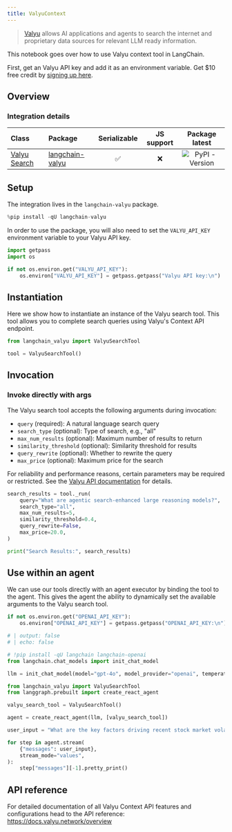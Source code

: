 ```yaml
---
title: ValyuContext
---
```


>[Valyu](https://www.valyu.network/) allows AI applications and agents to search the internet and proprietary data sources for relevant LLM ready information.

This notebook goes over how to use Valyu context tool in LangChain.

First, get an Valyu API key and add it as an environment variable. Get $10 free credit  by [signing up here](https://platform.valyu.network/).

## Overview

### Integration details
| Class                                                         | Package                                                        | Serializable | JS support |  Package latest |
|:--------------------------------------------------------------|:---------------------------------------------------------------| :---: | :---: | :---: |
| [Valyu Search](https://github.com/valyu-network/langchain-valyu) | [langchain-valyu](https://pypi.org/project/langchain-valyu/) | ✅ | ❌  |  ![PyPI - Version](https://img.shields.io/pypi/v/langchain-valyu?style=flat-square&label=%20) |




## Setup

The integration lives in the `langchain-valyu` package.


```python
%pip install -qU langchain-valyu
```

In order to use the package, you will also need to set the `VALYU_API_KEY` environment variable to your Valyu API key.


```python
import getpass
import os

if not os.environ.get("VALYU_API_KEY"):
    os.environ["VALYU_API_KEY"] = getpass.getpass("Valyu API key:\n")
```

## Instantiation

Here we show how to instantiate an instance of the Valyu search tool. This tool allows you to complete search queries using Valyu's Context API endpoint.




```python
from langchain_valyu import ValyuSearchTool

tool = ValyuSearchTool()
```

## Invocation

### Invoke directly with args

The Valyu search tool accepts the following arguments during invocation:
- `query` (required): A natural language search query
- `search_type` (optional): Type of search, e.g., "all"
- `max_num_results` (optional): Maximum number of results to return
- `similarity_threshold` (optional): Similarity threshold for results
- `query_rewrite` (optional): Whether to rewrite the query
- `max_price` (optional): Maximum price for the search

For reliability and performance reasons, certain parameters may be required or restricted. See the [Valyu API documentation](https://docs.valyu.network/overview) for details.


```python
search_results = tool._run(
    query="What are agentic search-enhanced large reasoning models?",
    search_type="all",
    max_num_results=5,
    similarity_threshold=0.4,
    query_rewrite=False,
    max_price=20.0,
)

print("Search Results:", search_results)
```

## Use within an agent

We can use our tools directly with an agent executor by binding the tool to the agent. This gives the agent the ability to dynamically set the available arguments to the Valyu search tool.


```python
if not os.environ.get("OPENAI_API_KEY"):
    os.environ["OPENAI_API_KEY"] = getpass.getpass("OPENAI_API_KEY:\n")
```


```python
# | output: false
# | echo: false

# !pip install -qU langchain langchain-openai
from langchain.chat_models import init_chat_model

llm = init_chat_model(model="gpt-4o", model_provider="openai", temperature=0)
```


```python
from langchain_valyu import ValyuSearchTool
from langgraph.prebuilt import create_react_agent

valyu_search_tool = ValyuSearchTool()

agent = create_react_agent(llm, [valyu_search_tool])

user_input = "What are the key factors driving recent stock market volatility, and how do macroeconomic indicators influence equity prices across different sectors?"

for step in agent.stream(
    {"messages": user_input},
    stream_mode="values",
):
    step["messages"][-1].pretty_print()
```

## API reference

For detailed documentation of all Valyu Context API features and configurations head to the API reference: https://docs.valyu.network/overview

